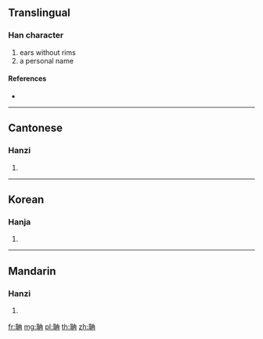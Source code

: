 {{character info/new}}
==Translingual==

===Han character===
{{Han char|rn=128|rad=耳|as=05|sn=11|four=15447|canj=SJGB}}

# ears without rims
# a personal name

====References====
* {{Han ref|kx=0966.190|dkj=29039|dj=1414.220|hdz=42786.110|uh=8043|ud=32835|bh=D743|bd=55107}}

----

==Cantonese==

===Hanzi===
{{yue-hanzi|jyut=|y=daam1}}

# {{defn|lang=yue|sort=耳05}}

----

==Korean==

===Hanja===
{{ko-hanja|hangeul=담|eumhun=|rv=dam|mr=tam|y=tam}}

# {{defn|lang=ko|sort=耳05}}

----

==Mandarin==

===Hanzi===
{{cmn-hanzi|pin=[[dān]] ([[dan1]]), [[liú]] ([[liu2]])|wg=tan<sup>1</sup>, liu<sup>2</sup>}}

# {{defn|lang=cmn|sort=耳05}}

[[fr:聃]]
[[mg:聃]]
[[pl:聃]]
[[th:聃]]
[[zh:聃]]